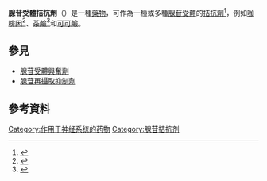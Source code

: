 {{translating|[[:en:Adenosine_receptor_antagonist|:en:Adenosine receptor antagonist]]||tpercent=|time=2020-11-01UTC10:01:36}}
{{Request translation|en|}}

'''腺苷受體拮抗劑'''（{{Lang|en|Adenosine receptor antagonist}}）是一種[[藥物|藥物]]，可作為一種或多種[[腺苷受體|腺苷受體]]的[[拮抗劑|拮抗劑]]<ref>{{cite journal|last1=Müller|first1=CE|last2=Jacobson|first2=KA|title=Xanthines as adenosine receptor antagonists.|journal=Handbook of experimental pharmacology|date=2011|issue=200|pages=151–99|pmid=20859796|doi=10.1007/978-3-642-13443-2_6|pmc=3882893}}</ref>，例如[[咖啡因|咖啡因]]<ref>{{cite journal|last1=Rivera-Oliver|first1=Marla|last2=Díaz-Ríos|first2=Manuel|title=Using caffeine and other adenosine receptor antagonists and agonists as therapeutic tools against neurodegenerative diseases: A review|journal=Life Sciences|date=April 2014|volume=101|issue=1–2|pages=1–9|doi=10.1016/j.lfs.2014.01.083|pmid=24530739|pmc=4115368}}</ref>、[[茶鹼|茶鹼]]<ref>{{cite journal|last1=Hauber|first1=W.|last2=Muenkle|first2=M.|title=The adenosine receptor antagonist theophylline induces a monoamine-dependent increase of the anticataleptic effects of NMDA receptor antagonists|journal=Naunyn-Schmiedeberg's Archives of Pharmacology|date=July 1996|volume=354|issue=2|doi=10.1007/BF00178718}}</ref>和[[可可鹼|可可鹼]]。

==參見==
* [[腺苷受體興奮劑|腺苷受體興奮劑]]
* [[腺苷再攝取抑制劑|腺苷再攝取抑制劑]]

==參考資料==
{{Reflist|2}}

{{Neuromodulation}}
{{Adenosinergics}}{{nervous-system-drug-stub}}

[[Category:作用于神经系统的药物|Category:作用于神经系统的药物]]
[[Category:腺苷拮抗剂|Category:腺苷拮抗剂]]